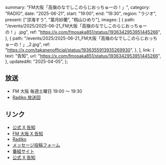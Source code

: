   summary: "FM大阪「高嶺のなでしこのらじおっちゅーの！」",
  category: "RADIO",
  date: "2025-06-21",
  start: "19:00",
  end: "19:30",
  region: "ラジオ",
  present: ["涼海すう", "葉月紗蘭", "籾山ひめり"],
  images: [
    {
      path: "/events/2025/2025-06-21_FM大阪「高嶺のなでしこのらじおっちゅーの！」.jpg",
      ref: "https://x.com/fmosaka851/status/1936342953951445266",
    },
    {
      path: "/events/2025/2025-06-21_FM大阪「高嶺のなでしこのらじおっちゅーの！」_2.jpg",
      ref: "https://x.com/takanenofficial/status/1936355913935269930",
    },
  ],
  link: {
    text: "告知",
    url: "https://x.com/fmosaka851/status/1936342953951445266",
  },
  updatedAt: "2025-04-05",
};

## 放送

- FM 大阪 毎週土曜日 19:00 〜 19:30
- [Radiko 放送回](https://radiko.jp/share?sid=FMO&t=20250621190000)

## リンク

- [公式 X 告知](https://x.com/takanenofficial/status/1936355913935269930)
- [FM 大阪 X 告知](https://x.com/fmosaka851/status/1936342953951445266)
- [Radiko](https://radiko.jp/share?sid=FMO&t=20250621190000)
- [メッセージ投稿フォーム](https://fmosaka.futureartist.net/enquete/354047)
- [番組サイト](https://www.fmosaka.net/_ct/17722199)
- [公式 X 告知](https://x.com/takanenofficial/status/1836979149044600863)

